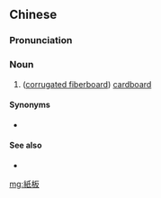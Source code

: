 {{also|纸板}}
==Chinese==
{{zh-forms|s=纸板}}

===Pronunciation===
{{zh-pron
|m=zhǐbǎn
|c=zi2 baan2
|cat=n
}}

===Noun===
{{zh-noun}}

# ([[w:corrugated fiberboard|corrugated fiberboard]]) [[cardboard]]

====Synonyms====
* {{zh-l|硬紙板}}

====See also====
* {{zh-l|卡紙}}

[[mg:紙板]]